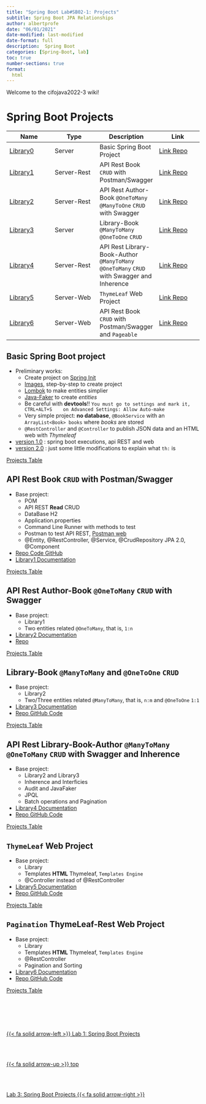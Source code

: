```yaml
---
title: "Spring Boot Lab#SB02-1: Projects"
subtitle: Spring Boot JPA Relationships
author: albertprofe
date: "06/01/2021"
date-modified: last-modified
date-format: full
description:  Spring Boot
categories: [Spring-Boot, lab]
toc: true
number-sections: true
format:
  html
---
```


Welcome to the cifojava2022-3 wiki!

# Spring Boot Projects


::: {.column-page-right}

| Name | Type | Description | Link |
| ------------- | ------------- | ------------- | -------------
|  [Library0](#basic-spring-boot-project)  | Server | Basic Spring Boot Project | [Link Repo](https://github.com/AlbertProfe/cifojava2022-3/wiki#0-basic-spring-boot-project) |
|  [Library1](#api-rest-book-crud-with-postmanswagger)  | Server-Rest | API Rest Book `CRUD` with Postman/Swagger| [Link Repo](https://github.com/AlbertProfe/cifojava2022-3/wiki/Library1:-API-Rest-Book-CRUD-with-Postman-Swagger) |
|  [Library2](#api-rest-author-book-onetomany-crud-with-swagger)  | Server-Rest | API Rest Author-Book `@OneToMany` `@ManyToOne` `CRUD` with Swagger  | [Link Repo](https://github.com/AlbertProfe/cifojava2022-3/wiki/Library2:-API-Rest-Author-Book-@OneToMany-CRUD-with-Swagger) |
|  [Library3](#library-book-manytomany-and-onetoone-crud)  | Server | Library-Book `@ManyToMany` `@OneToOne` `CRUD` | [Link Repo](https://github.com/AlbertProfe/cifojava2022-3/wiki/Library3:-API-Rest-Library-Book-@ManyToMany-@OneToOne-CRUD-with-Swagger) |
|  [Library4](#api-rest-library-book-author-manytomany-onetomany-crud-with-swagger-and-inherence)  | Server-Rest | API Rest Library-Book-Author `@ManyToMany` `@OneToMany` `CRUD` with Swagger and Inherence | [Link Repo]() |
|  [Library5](#thymeleaf-web-project)  | Server-Web | `ThymeLeaf` Web Project | [Link Repo](https://github.com/AlbertProfe/cifojava2022-3/tree/master/library5) |
|  [Library6](#pagination-thymeleaf-rest-web-project)  | Server-Web |  API Rest Book `CRUD` with Postman/Swagger and `Pageable` | [Link Repo](https://github.com/AlbertProfe/cifojava2022-3/tree/90d819e54ebbd95d85243ef74040638798bb1b62/library6) |

:::

## Basic Spring Boot project

* Preliminary works:
  * Create project on [Spring Init](https://start.spring.io/)
  * [Images](https://drive.google.com/drive/folders/1H054CjFFY5EIHlBP7T08s2HilS8RnnHR?usp=sharing), step-by-step to create project
  * [Lombok](https://projectlombok.org/) to make entities simplier
  * [Java-Faker](https://github.com/DiUS/java-faker) to create _entities_
  * Be careful with **devtools**!!
    `You must go to settings and mark it, CTRL+ALT+S
     on Advanced Settings: Allow Auto-make`
  * Very simple project: **no database**, `@BookService` with an `ArrayList<Book> books` where _books_ are stored
  * `@RestController` and `@Controller` to publish JSON data and an HTML web with _Thymeleaf_

* [version 1.0](https://github.com/AlbertProfe/cifojava2022-3/tree/d9af131064c4c47ef9797c09e53cbc6b48023746) : spring boot executions, api REST and web
* [version 2.0](https://github.com/AlbertProfe/cifojava2022-3/tree/33ab432930f3cb8f9aa66a4d6335b90eaea82e31) : just some little modifications to explain what `th:` is

[Projects Table](#spring-boot-projects)

## API Rest Book `CRUD` with Postman/Swagger


* Base project:
  * POM
  * API REST **Read** CRUD
  * DataBase H2
  * Application.properties
  * Command Line Runner with methods to test
  * Postman to test API REST, [Postman web](https://www.postman.com/)
  * @Entity, @RestController, @Service, @CrudRepository JPA 2.0, @Component


- [Repo Code GitHub](https://github.com/AlbertProfe/cifojava2022-3/tree/master/library1){.external} 
- [Library1 Documentation](https://github.com/AlbertProfe/cifojava2022-3/wiki/Library1:-API-Rest-Book-CRUD-with-Postman-Swagger){.external} 


[Projects Table](#spring-boot-projects)

## API Rest Author-Book `@OneToMany` `CRUD` with Swagger


* Base project:
  * Library1
  * Two entities related `@OneToMany`, that is, `1:n`

- [Library2 Documentation](https://github.com/AlbertProfe/cifojava2022-3/wiki/Library2:-API-Rest-Author-Book-@OneToMany-CRUD-with-Swagger){.external} 
- [Repo](https://github.com/AlbertProfe/cifojava2022-3/tree/master/library2){.external} 

[Projects Table](#spring-boot-projects)

## Library-Book `@ManyToMany` and `@OneToOne` `CRUD`


* Base project:
  * Library2
  * Two/Three entities related `@ManyToMany`, that is, `n:m` and `@OneToOne` `1:1`

- [Library3 Documentation](https://github.com/AlbertProfe/cifojava2022-3/wiki/Library3:-API-Rest-Library-Book-@ManyToMany-@OneToOne-CRUD-with-Swagger){.external} 
- [Repo GitHub Code](https://github.com/AlbertProfe/cifojava2022-3/tree/master/library3){.external} 

[Projects Table](#spring-boot-projects)

## API Rest Library-Book-Author `@ManyToMany` `@OneToMany` `CRUD` with Swagger and Inherence


* Base project:
  * Library2 and Library3
  * Inherence and Interficies
  * Audit and JavaFaker
  * JPQL  
  * Batch operations and Pagination

 - [Library4 Documentation](https://github.com/AlbertProfe/cifojava2022-3/wiki/Library4:-API-Rest-Library-Book-Author-@ManyToMany-@OneToMany-CRUD-with-Swagger-and-Inherence){.external} 
- [Repo GitHub Code](https://github.com/AlbertProfe/cifojava2022-3/tree/master/library3){.external}  

[Projects Table](#spring-boot-projects)

## `ThymeLeaf` Web Project

* Base project:
  * Library
  * Templates **HTML** Thymeleaf, `Templates Engine`
  * @Controller instead of @RestController

- [Library5 Documentation](https://github.com/AlbertProfe/cifojava2022-3/wiki/Library5:-ThymeLeaf-Web-Project){.external} 
- [Repo GitHub Code](https://github.com/AlbertProfe/cifojava2022-3/tree/master/library3){.external} 

[Projects Table](#spring-boot-projects)

## `Pagination` ThymeLeaf-Rest Web Project

* Base project:
  * Library
  * Templates **HTML** Thymeleaf, `Templates Engine`
  * @RestController
  * Pagination and Sorting

 - [Library6 Documentation](https://github.com/AlbertProfe/cifojava2022-3/wiki/Library6:-API-Rest-Book-CRUD-with-Postman-Swagger-and-Pageable){.external} 
- [Repo GitHub Code](https://github.com/AlbertProfe/cifojava2022-3/tree/master/library3){.external} 

[Projects Table](#spring-boot-projects)




<!--- navLinks -->
<br><br>
<div class=row>
<br>
<div class='column left previous'>
<br>
[{{< fa solid arrow-left >}} Lab 1: Spring Boot Projects](/springboot/sblab1.qmd)
<br>
</div>
<br>
<div class='column center'>
<br>
[{{< fa solid arrow-up >}} top](#top)
<br>
</div>
<br>
<div class='column right next'>
<br>
[Lab 3: Spring Boot Projects  {{< fa solid arrow-right >}}](/springboot/sblab3.qmd)
<br>
</div>
<br>
</div>
